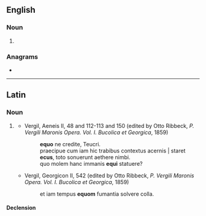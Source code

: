 {{also|écus}}
==English==

===Noun===
{{head|en|noun form}}

# {{plural of|ecu|lang=en}}

===Anagrams===
* {{anagrams|en|a=cesu|'cues|CuSe|Cues|cues}}

----

==Latin==

===Noun===
{{la-noun|ecus|equī|m|second}}

# {{label|la|probably|_|uncommon}} {{alternative form of|equus|lang=la}}
#* Vergil, Aeneis II, 48 and 112-113 and 150 (edited by Otto Ribbeck, ''P. Vergili Maronis Opera. Vol. I. Bucolica et Georgica'', 1859)
#*: '''equo''' ne credite, Teucri.
#*: praecipue cum iam hic trabibus contextus acernis | staret '''ecus''', toto sonuerunt aethere nimbi.
#*: quo molem hanc immanis '''equi''' statuere?
#* Vergil, Georgicon II, 542 (edited by Otto Ribbeck, ''P. Vergili Maronis Opera. Vol. I. Bucolica et Georgica'', 1859)
#*: et iam tempus '''equom''' fumantia solvere colla.

====Declension====
{{la-decl-2nd|equ|nom_sg=ecus|acc_sg=ecum|gen_pl=equōrum/equom}}